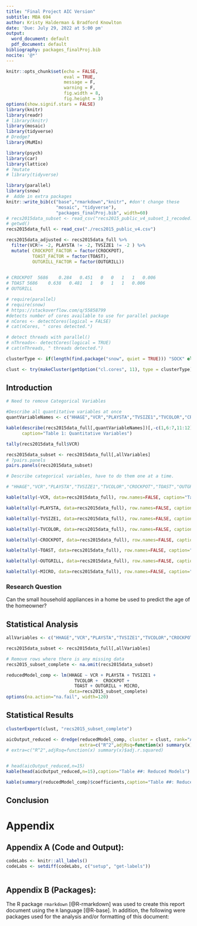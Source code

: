 ```yaml
---
title: "Final Project AIC Version"
subtitle: MBA 694
author: Kristy Halderman & Bradford Knowlton
date: 'Due: July 29, 2022 at 5:00 pm'
output:
  word_document: default
  pdf_document: default
bibliography: packages_finalProj.bib
nocite: '@*'
---
```


```r
knitr::opts_chunk$set(echo = FALSE, 
                      eval = TRUE,
                      message = F, 
                      warning = F, 
                      fig.width = 8, 
                      fig.height = 3)
options(show.signif.stars = FALSE)
library(knitr)
library(readr)
# library(knitr)
library(mosaic)
library(tidyverse)
# Dredge?
library(MuMIn)

library(psych)
library(car)
library(lattice)
# ?mutate
# library(tidyverse)

library(parallel)
library(snow)
#  Adde in extra packages
knitr::write_bib(c("base","rmarkdown","knitr", #don't change these
                   "mosaic", "tidyverse"),
                   "packages_finalProj.bib", width=60)
# recs2015data_subset <- read_csv("recs2015_public_v4_subset_1_recoded.csv")
# getwd()
recs2015data_full <- read_csv("./recs2015_public_v4.csv")

recs2015data_adjusted <- recs2015data_full %>%
  filter(VCR!= -2, PLAYSTA != -2, TVSIZE1 != -2 ) %>%
  mutate( CROCKPOT_FACTOR = factor(CROCKPOT),
          TOAST_FACTOR = factor(TOAST),
          OUTGRILL_FACTOR = factor(OUTGRILL))
  

# CROCKPOT	5686	0.284	0.451	0	0	1	1	0.006
# TOAST	5686	0.638	0.481	1	0	1	1	0.006
# OUTGRILL

```

```r
# require(parallel)
# require(snow)
# https://stackoverflow.com/q/55858799
#detects number of cores available to use for parallel package
# nCores <- detectCores(logical = FALSE)
# cat(nCores, " cores detected.")  

# detect threads with parallel()
# nThreads<- detectCores(logical = TRUE)
# cat(nThreads, " threads detected.")

clusterType <- if(length(find.package("snow", quiet = TRUE))) "SOCK" else "PSOCK"

clust <- try(makeCluster(getOption("cl.cores", 11), type = clusterType))
```


<!-- ## AIC Version -->

<!-- **This version is if I indicated your research question fit an AIC Model Selection path rather than a hypothesis testing approach.** -->

<!-- ## Instructions -->

<!-- The final project should be written up just like a homework assignment. The difference is that I will not tell you what the question is, or provide more than just a rough structure for the paper. You are responsible for showing me that you have learned to write a paper (in my preferred format) through all 8 homework assignments. -->

<!-- You are also responsible for deciding how to split up the work between you and your partner. However you decide to do it, you are *BOTH* responsible for the *whole* paper/grade. So make sure to edit each others work! It is best practice in the business world to have someone else edit documents, so this is not a criticism it is a fresh set of eyes. -->

<!-- The project will be out of 150 points. -->

<!-- 1. (10 points) Using the ``recs2015`` dataset determine a research question of interest to you, with the following limitations: -->

<!-- a. It **MUST** be a question not previously addressed in a homework assignment or quiz. I will have you submit your variables and research question to me for a quiz score by July 22, at 8:00 am. Easiest way to change the question is to change the response variable. -->
    
<!-- b. It **MUST** have at least three explanatory variables (sorry no Chi-Squared research questions allowed.) -->
    
<!-- c. You **don't** have to restrict the data to the subset used for the homework assignments. But if you choose to use the full dataset, know that the categorical variables are coded numerically and you will need to refer to the codebook Excel file to understand what the codes represent. -->
  
<!-- 2. The paper will have the following sections: -->

<!-- a. (10 points) Introduction -->

## Introduction
    
<!-- b. Data Description/Summaries -->

<!-- i. (10 points) Describe variables -->
<!-- ii. (10 points) Summarize variables in words and with appropriate tables. -->

```r

# Need to remove Categorical Variables

#Describe all quantitative variables at once
quantVariableNames <- c("HHAGE","VCR","PLAYSTA","TVSIZE1","TVCOLOR","CROCKPOT","TOAST","OUTGRILL","MICRO")

kable(describe(recs2015data_full[,quantVariableNames])[,-c(1,6:7,11:12)], digits=3,
      caption="Table 1: Quantitative Variables")

tally(recs2015data_full$VCR)

```

<!-- iii. (10 points) Include data visualizations -->

```r

recs2015data_subset <- recs2015data_full[,allVariables]
# ?pairs.panels
pairs.panels(recs2015data_subset)
```


```r
# Describe categorical variables, have to do them one at a time.

# "HHAGE","VCR","PLAYSTA","TVSIZE1","TVCOLOR","CROCKPOT","TOAST","OUTGRILL","MICRO"

kable(tally(~VCR, data=recs2015data_full), row.names=FALSE, caption="Table ##: Variable Name")

kable(tally(~PLAYSTA, data=recs2015data_full), row.names=FALSE, caption="Table ##: Variable Name")

kable(tally(~TVSIZE1, data=recs2015data_full), row.names=FALSE, caption="Table ##: Variable Name")

kable(tally(~TVCOLOR, data=recs2015data_full), row.names=FALSE, caption="Table ##: Variable Name")

kable(tally(~CROCKPOT, data=recs2015data_full), row.names=FALSE, caption="Table ##: Variable Name")

kable(tally(~TOAST, data=recs2015data_full), row.names=FALSE, caption="Table ##: Variable Name")

kable(tally(~OUTGRILL, data=recs2015data_full), row.names=FALSE, caption="Table ##: Variable Name")

kable(tally(~MICRO, data=recs2015data_full), row.names=FALSE, caption="Table ##: Variable Name")


```



### Research Question

Can the small household appliances in a home be used to predict the age of the homeowner?


## Statistical Analysis

<!-- c. Statistical Analysis -->

```r

allVariables <- c("HHAGE","VCR","PLAYSTA","TVSIZE1","TVCOLOR","CROCKPOT","TOAST","OUTGRILL","MICRO")

recs2015data_subset <- recs2015data_full[,allVariables]

# Remove rows where there is any missing data
recs2015_subset_complete <- na.omit(recs2015data_subset)

reducedModel_comp <- lm(HHAGE ~ VCR + PLAYSTA + TVSIZE1 +  
                          TVCOLOR +  CROCKPOT + 
                          TOAST + OUTGRILL + MICRO, 
                        data=recs2015_subset_complete)
options(na.action="na.fail", width=120)

```

<!-- i. (10 points) Statistical Full Model -->

<!-- ii. (10 points) Describe the model selection approach and the criteria you will be using to decide on the "best" model. -->
        
<!-- iii. (10 points) Validity Conditions for full Model -->
    

## Statistical Results

<!-- d. Statistical Results -->

```r

clusterExport(clust, "recs2015_subset_complete")

aicOutput_reduced <- dredge(reducedModel_comp, cluster = clust, rank="AIC",
                            extra=c("R^2",adjRsq=function(x) summary(x)$adj.r.squared))
# extra=c("R^2",adjRsq=function(x) summary(x)$adj.r.squared)



```


<!-- i. (10 points) Describe the best model according to your model selection criteria. Are there any models that are indistinguishable on the AIC scale? { Delta < 2 } -->

```r

# head(aicOutput_reduced,n=15)
kable(head(aicOutput_reduced,n=15),caption="Table ##: Reduced Models")

kable(summary(reducedModel_comp)$coefficients,caption="Table ##: Reduced Model Coefficients")

```

        
<!-- ii. (10 points) Scope of Inference -->
        
<!-- iii. (5 points) Reassess validity conditions for the "best" model if the best model is not the full model. If the full model was the "best" model, if there was an indistinguishable model on the AIC scale, check the diagnostics for that model. If there wasn't an indistinguishable model, state that and why you don't need to reassess validity conditions. -->
        
<!-- iv.  (5 points) Discuss if the model you started with is considered a "good model" and if it is "trustworthy" or not. -->
        
## Conclusion
<!-- e. Conclusion -->
      
<!-- i. (10 points) Next steps; limitations of the data, model or analysis. If you didn't start with a good model, what might you try if you were to perform the analysis again? -->
        
<!-- ii. (10 points) Paper conclusion to mirror introductory paragraph. Did your thesis/research question get answered? -->

# Appendix
      
## Appendix A (Code and Output): 

<!-- ### Code and output used in this report -->

<!-- The code chunks below will automatically include all code and output used in your homework assignment. This is necessary for me to see what you have done. Do not modify (other than to change `eval=FALSE` to `eval=TRUE`) or remove the below code chunks. -->

<!-- *f. Appendix -->

<!-- *i. (10 points) Include all code and output -->
    
<!-- *3. Professionalism -->

<!-- *a. (10 points) Structured in paper form, no spelling mistakes, good grammar, readable to someone outside of the class. -->

<!-- ***You need to change `eval=FALSE` to `eval=TRUE` before compiling your report.*** -->

```r
codeLabs <- knitr::all_labels()
codeLabs <- setdiff(codeLabs, c("setup", "get-labels"))
```

```r

```

## Appendix B (Packages):

The R package `rmarkdown` [@R-rmarkdown] was used to create this report document using the `R` language [@R-base]. In addition, the following were packages used for the analysis and/or formatting of this document:
